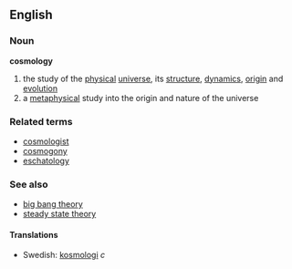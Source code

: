 ==English==
===Noun===
{{wikipedia}}
'''cosmology'''
# the study of the [[physical]] [[universe]], its [[structure]], [[dynamics]], [[origin]] and [[evolution]]
# a [[metaphysical]] study into the origin and nature of the universe
===Related terms===
*[[cosmologist]]
*[[cosmogony]]
*[[eschatology]]
===See also===
*[[big bang theory]]
*[[steady state theory]]
====Translations====
*Swedish: [[kosmologi]] ''c''